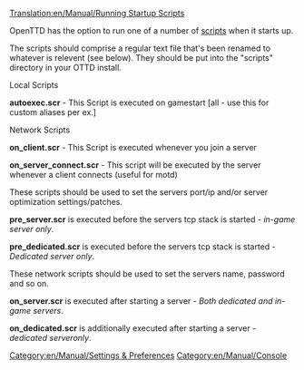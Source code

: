 [[Translation:en/Manual/Running Startup Scripts]]


OpenTTD has the option to run one of a number of [[en/Archive/Manual/Scripts|scripts]] when it starts up.

The scripts should comprise a regular text file that's been renamed to whatever is relevent (see below). They should be put into the "scripts" directory in your OTTD install.

Local Scripts

'''autoexec.scr''' - This Script is executed on gamestart [all - use this for custom aliases per ex.]

Network Scripts

'''on_client.scr''' - This Script is executed whenever you join a server

'''on_server_connect.scr''' - This script will be executed by the server whenever a client connects (useful for motd)



These scripts should be used to set the servers port/ip and/or server optimization settings/patches.

'''pre_server.scr''' is executed before the servers tcp stack is started - ''in-game server only''.

'''pre_dedicated.scr''' is executed before the servers tcp stack is started - ''Dedicated server only''.


These network scripts should be used to set the servers name, password and so on.

'''on_server.scr''' is executed after starting a server - ''Both dedicated and in-game servers''.

'''on_dedicated.scr''' is additionally executed after starting a server - ''dedicated serveronly''.



[[Category:en/Manual/Settings & Preferences]]
[[Category:en/Manual/Console]]